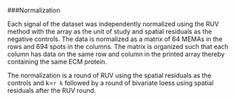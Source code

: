 ###Normalization

Each signal of the dataset was independently normalized using the RUV method with the array as the unit of study and spatial residuals as the negative controls. The data is normalized as a matrix of 64 MEMAs in the rows and 694 spots in the columns. The matrix is organized such that each column has data on the same row and column in the printed array thereby containing the same ECM protein. 

The normalization is a round of RUV using the spatial residuals as the controls and k=`r k` followed by a round of bivariate loess using spatial residuals after the RUV round. 